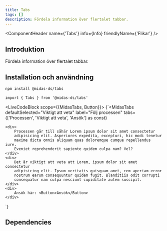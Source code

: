 ```yaml
---
title: Tabs
tags: []
description: Fördela information över flertalet tabbar.
---
```



<ComponentHeader name={'Tabs'} info={Info} friendlyName={'Flikar'} />

## Introduktion

Fördela information över flertalet tabbar.

## Installation och användning

```bash npm2yarn
npm install @midas-ds/tabs
```

```tsx
import { Tabs } from '@midas-ds/tabs'
```

<LiveCodeBlock scope={{MidasTabs, Button}}>
{`<MidasTabs
    defaultSelected="Viktigt att veta"
    label="Följ processen"
    tabs={['Processen', 'Viktigt att veta', 'Ansök'] as const}
>
    <div>
        Processen går till såhär Lorem ipsum dolor sit amet consectetur
        adipisicing elit. Asperiores expedita, excepturi, hic modi tenetur
        maxime dicta omnis aliquam quas doloremque cumque repellendus iure.
        Eveniet reprehenderit sapiente quidem culpa nam? Vel?
    </div>
    <div>
        Det är viktigt att veta att Lorem, ipsum dolor sit amet consectetur
        adipisicing elit. Ipsum veritatis quisquam amet, rem aperiam error
        nostrum earum consequuntur quidem fugit. Blanditiis odit corrupti
        consequatur nam culpa nesciunt cupiditate autem suscipit.
    </div>
    <div>
        Ansök här: <Button>Ansök</Button>
    </div>
</MidasTabs>`}
</LiveCodeBlock>

## Dependencies

<ComponentFooter info={Info}/>
